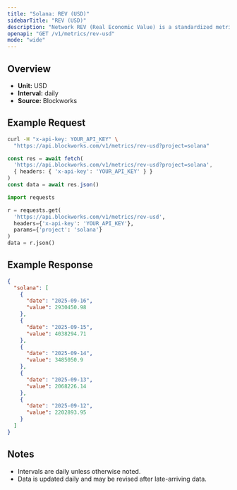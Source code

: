 ```yaml
---
title: "Solana: REV (USD)"
sidebarTitle: "REV (USD)"
description: "Network REV (Real Economic Value) is a standardized metric that tracks blockchain value accrual generated by user activity. REV consists of both in-protocol transaction fees and out-of-protocol tips that users pay for transaction execution, so it measures the monetary demand to transact onchain."
openapi: "GET /v1/metrics/rev-usd"
mode: "wide"
---
```


## Overview

- **Unit:** USD
- **Interval:** daily
- **Source:** Blockworks

## Example Request

<CodeGroup>

```bash cURL
curl -H "x-api-key: YOUR_API_KEY" \
  "https://api.blockworks.com/v1/metrics/rev-usd?project=solana"
```

```typescript TypeScript
const res = await fetch(
  'https://api.blockworks.com/v1/metrics/rev-usd?project=solana',
  { headers: { 'x-api-key': 'YOUR_API_KEY' } }
)
const data = await res.json()
```

```python Python
import requests

r = requests.get(
  'https://api.blockworks.com/v1/metrics/rev-usd',
  headers={'x-api-key': 'YOUR_API_KEY'},
  params={'project': 'solana'}
)
data = r.json()
```

</CodeGroup>

## Example Response

```json
{
  "solana": [
    {
      "date": "2025-09-16",
      "value": 2930450.98
    },
    {
      "date": "2025-09-15",
      "value": 4038294.71
    },
    {
      "date": "2025-09-14",
      "value": 3485050.9
    },
    {
      "date": "2025-09-13",
      "value": 2068226.14
    },
    {
      "date": "2025-09-12",
      "value": 2202893.95
    }
  ]
}
```

## Notes
- Intervals are daily unless otherwise noted.
- Data is updated daily and may be revised after late-arriving data.